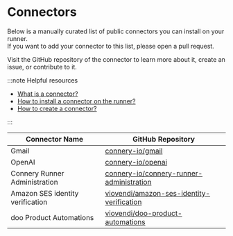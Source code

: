 # Connectors

Below is a manually curated list of public connectors you can install on your runner.<br/>
If you want to add your connector to this list, please open a pull request.

Visit the GitHub repository of the connector to learn more about it, create an issue, or contribute to it.

:::note Helpful resources

- [What is a connector?](/docs/introduction/core-concepts#connector)
- [How to install a connector on the runner?](/docs/getting-started/install-connector-on-the-runner)
- [How to create a connector?](/docs/guides/create-connector)

:::

| Connector Name                   | GitHub Repository                                                                                         |
| -------------------------------- | --------------------------------------------------------------------------------------------------------- |
| Gmail                            | [connery-io/gmail](https://github.com/connery-io/gmail)                                                   |
| OpenAI                           | [connery-io/openai](https://github.com/connery-io/openai)                                                 |
| Connery Runner Administration    | [connery-io/connery-runner-administration](https://github.com/connery-io/connery-runner-administration)   |
| Amazon SES identity verification | [viovendi/amazon-ses-identity-verification](https://github.com/viovendi/amazon-ses-identity-verification) |
| doo Product Automations          | [viovendi/doo-product-automations](https://github.com/viovendi/doo-product-automations)                   |
